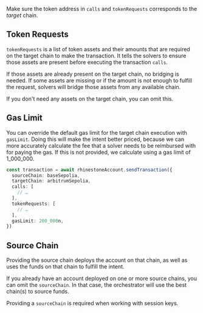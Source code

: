 <Note>Make sure the token address in `calls` and `tokenRequests` corresponds to the _target_ chain.</Note>

## Token Requests

`tokenRequests` is a list of token assets and their amounts that are required on the target chain to make the transaction. It tells the solvers to ensure those assets are present before executing the transaction `calls`.

If those assets are already present on the target chain, no bridging is needed. If some assets are missing or if the amount is not enough to fulfill the request, solvers will bridge those assets from any available chain.

If you don't need any assets on the target chain, you can omit this.

## Gas Limit

You can override the default gas limit for the target chain execution with `gasLimit`. Doing this will make the intent better priced, because we can more accurately calculate the fee that a solver needs to be reimbursed with for paying the gas. If this is not provided, we calculate using a gas limit of 1_000_000.

```ts {10}
const transaction = await rhinestoneAccount.sendTransaction({
  sourceChain: baseSepolia,
  targetChain: arbitrumSepolia,
  calls: [
    // …
  ],
  tokenRequests: [
    // …
  ],
  gasLimit: 200_000n,
})
```

## Source Chain

Providing the source chain deploys the account on that chain, as well as uses the funds on that chain to fulfill the intent.

If you already have an account deployed on one or more source chains, you can omit the `sourceChain`. In that case, the orchestrator will use the best chain(s) to source funds.

<Info>Providing a `sourceChain` is required when working with session keys.</Info>
